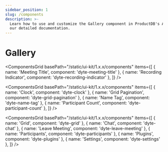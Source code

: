 ```yaml
---
sidebar_position: 1
slug: /components
description: >-
  Learn how to use and customize the Gallery component in ProductDB's Android with
  our detailed documentation.
---
```


# Gallery

<ComponentsGrid
  basePath="/static/ui-kit/1.x.x/components"
  items={[
    { name: 'Meeting Title', component: 'dyte-meeting-title' },
    { name: 'Recording Indicator', component: 'dyte-recording-indicator' },
  ]}
/>

<ComponentsGrid
  basePath="/static/ui-kit/1.x.x/components"
  items={[
    { name: 'Clock', component: 'dyte-clock' },
    { name: 'Grid Pagination', component: 'dyte-grid-pagination' },
    { name: 'Name Tag', component: 'dyte-name-tag' },
    { name: 'Participant Count', component: 'dyte-participant-count' },
  ]}
/>

<ComponentsGrid
  basePath="/static/ui-kit/1.x.x/components"
  items={[
    { name: 'Grid', component: 'dyte-grid' },
    { name: 'Chat', component: 'dyte-chat' },
    { name: 'Leave Meeting', component: 'dyte-leave-meeting' },
    { name: 'Participants', component: 'dyte-participants' },
    { name: 'Plugins', component: 'dyte-plugins' },
    { name: 'Settings', component: 'dyte-settings' },
  ]}
/>

<head>
  <title>Android Gallery</title>
</head>
